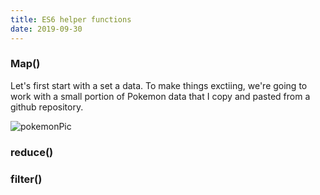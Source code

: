 ```yaml
---
title: ES6 helper functions
date: 2019-09-30
---
```


### Map()

Let's first start with a set a data. To make things exctiing,
we're going to work with a small portion of Pokemon data that I copy and pasted from a github repository.

<img src = "../postImages/pokemonDataPic" alt = "pokemonPic"/>

### reduce()


### filter()